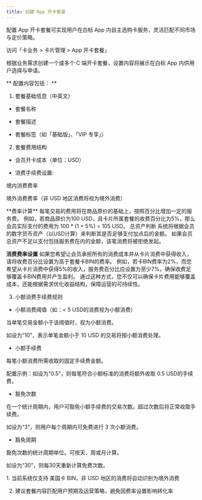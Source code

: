 ```yaml
---
title: 创建 App 开卡套餐
---
```


配置 App 开卡套餐可实现用户在白标 App 内自主选购卡服务，灵活匹配不同市场与定价策略。

访问「卡业务 > 卡片管理 > App 开卡套餐」

根据业务需求创建一个或多个 C 端开卡套餐，设置内容将展示在白标 App 内供用户选择与申请。

** 配置内容包括： **
1. 套餐基础信息（中英文）

* 套餐名称

* 套餐描述

* 套餐标签（如「基础版」、「VIP 专享」）

2. 套餐费用结构

* 会员开卡成本（单位：USD）

* 消费手续费设置:

境内消费费率

境外消费费率（非 USD 地区消费将视为境外消费）

<Tip> 
**费率计算**
每笔交易的费用将在商品原价的基础上，按照百分比增加一定的服务费。
例如，若商品原价为100 USD，且卡片所属套餐的收费百分比为5%，那么会员实际支付的费用为 100 * (1 + 5%) = 105 USD。
总资产判断
系统将根据会员的数字货币资产（以USD计算）来判断其是否足够支付加点后的金额。
如果会员总资产不足以支付包括服务费在内的金额，该笔消费将被拒绝发起。

**消费费率设置**
如果您希望让会员承担所有的消费成本并从卡片消费中获得收入，请将收费百分比设置为高于套餐卡BIN的费率。
例如，若卡BIN费率为2%，而您希望从卡片消费中获得5%的收入，服务费百分比应设置为至少7%，确保收费足够覆盖卡BIN费用并产生盈利。
通过这种方式，您不仅可以确保卡片费用能够覆盖成本，还能根据需求优化收益结构，保障运营的可持续性。
</Tip>


3. 小额消费手续费规则

* 小额消费阈值（如：< 5 USD的消费视为小额消费）
<Tip> 
当单笔交易金额小于该阈值时，视为小额消费。

如设为“10”，表示单笔金额小于 10 USD 的交易将按小额消费处理。
</Tip>


* 小额手续费
<Tip> 
每笔小额消费所需收取的固定手续费金额。

配置示例：如设为“0.5”，则每笔符合小额标准的消费将额外收取 0.5 USD的手续费。
</Tip>



* 豁免次数
<Tip> 
在一个统计周期内，用户可豁免小额手续费的交易次数。超过次数后将正常收取手续费。

如设为“3”，则用户每个周期内可免费进行 3 次小额消费。
</Tip>

* 豁免周期
<Tip> 
豁免次数的统计周期单位。可按天、周或月计算。

如设为“30”，则每30天重新计算免费次数。
</Tip>



<Note>
1. 当前系统仅支持 美国卡 BIN，非 USD 地区的消费将自动识别为境外消费

2. 建议套餐内容匹配用户预期及运营策略，避免因费率设置影响转化率

</Note>



